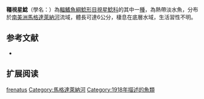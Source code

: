 {{Speciesbox
| name = 韁視星鯰
| image = 
| image_width = 250px
| image_caption = 
| status = NE
| status_system = IUCN3.1
| genus = Astroblepus
| species = frenatus
| authority = [[Eigenmann|Eigenmann]], 1918
| synonyms =  
}}

'''韁視星鯰'''（學名：{{lang|la|''Astroblepus frenatus''}}）為[[輻鰭魚綱|輻鰭魚綱]][[鯰形目|鯰形目]][[視星鯰科|視星鯰科]]的其中一[[種|種]]，為熱帶淡水魚，分布於[[南美洲|南美洲]][[馬格達萊納河|馬格達萊納河]]流域，體長可達6公分，棲息在底層水域，生活習性不明。

==参考文献==
*{{FishBase_species|genus=Astroblepus|species=frenatus|year=2014|month=11}}

== 扩展阅读 ==
{{refbegin}}
{{wikispecies-inline|Astroblepus frenatus|韁視星鯰}}
{{refend}}
{{Taxonbar|from=Q6429592}}

{{DEFAULTSORT:Astroblepus frenatus}}
[[Category:視星鯰屬|frenatus]]
[[Category:馬格達萊納河|Category:馬格達萊納河]]
[[Category:1918年描述的魚類|Category:1918年描述的魚類]]

{{Siluriformes-stub}}